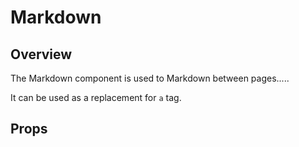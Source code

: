 
<Meta of={Markdown} />

# Markdown

## Overview

<MarkdownRender />

The Markdown component is used to Markdown between pages.....

It can be used as a replacement for `a` tag.

<Canvas of={Markdown.Overview} />

## Props

<Controls />
